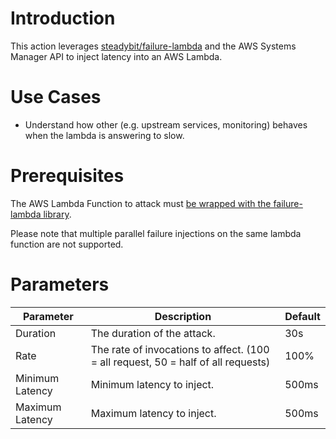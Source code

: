 # Introduction

This action leverages [steadybit/failure-lambda](https://github.com/steadybit/failure-lambda) and the AWS Systems Manager API to inject latency into an AWS Lambda.

# Use Cases

- Understand how other (e.g. upstream services, monitoring) behaves when the lambda is answering to slow.

# Prerequisites

The AWS Lambda Function to attack must [be wrapped with the failure-lambda library](https://github.com/steadybit/failure-lambda#how-to-install-with-parameter-in-ssm-parameter-store).

Please note that multiple parallel failure injections on the same lambda function are not supported.

# Parameters

| Parameter       | Description                                                                       | Default |
| --------------- | --------------------------------------------------------------------------------- | ------- |
| Duration        | The duration of the attack.                                                       | 30s     |
| Rate            | The rate of invocations to affect. (100 = all request, 50 = half of all requests) | 100%    |
| Minimum Latency | Minimum latency to inject.                                                        | 500ms   |
| Maximum Latency | Maximum latency to inject.                                                        | 500ms   |
